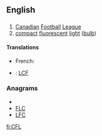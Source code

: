 ==English==

==={{abbreviation}}===
{{infl|en|abbreviation}}

# [[Canadian]] [[football|Football]] [[league|League]]
# [[compact]] [[fluorescent]] [[light]] ([[bulb]])

====Translations====
{{trans-top|Canadian Football League}}
{{trans-mid}}
* French: {{t|fr|LCF|f}}
{{trans-bottom}}

{{trans-top|compact fluorescent light (bulb)}}
{{trans-mid}}
{{trans-bottom}}

{{checktrans-top}}
* {{ttbc|French}}: [[LCF]]
{{checktrans-bottom}}

===Anagrams===
* {{alphagram|cfl}}
* [[FLC#English|FLC]]
* [[LFC#English|LFC]]


[[fi:CFL]]